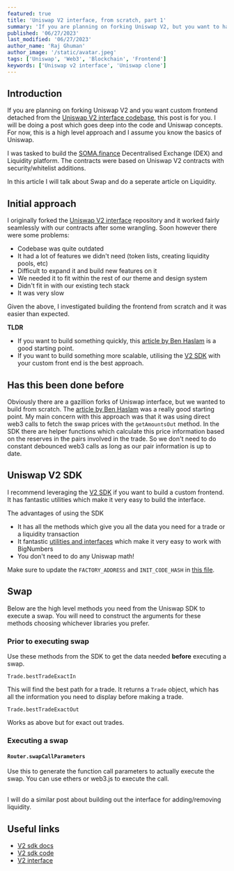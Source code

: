 ```yaml
---
featured: true
title: 'Uniswap V2 interface, from scratch, part 1'
summary: 'If you are planning on forking Uniswap V2, but you want to have a custom frontend, this post is for you.'
published: '06/27/2023'
last_modified: '06/27/2023'
author_name: 'Raj Ghuman'
author_image: '/static/avatar.jpeg'
tags: ['Uniswap', 'Web3', 'Blockchain', 'Frontend']
keywords: ['Uniswap v2 interface', 'Uniswap clone']
---
```


## Introduction

If you are planning on forking Uniswap V2 and you want custom frontend detached from the
[Uniswap V2 interface codebase](https://github.com/Uniswap/interface/releases/tag/v2.6.5), this post is for you.
I will be doing a post which goes deep into the code and Uniswap concepts.
For now, this is a high level approach and I assume you know the basics of Uniswap.

I was tasked to build the [SOMA.finance](https://www.soma.finance/) Decentralised Exchange (DEX) and Liquidity platform.
The contracts were based on Uniswap V2 contracts with security/whitelist additions.

In this article I will talk about Swap and do a seperate article on Liquidity.

## Initial approach

I originally forked the [Uniswap V2 interface](https://github.com/Uniswap/interface/releases/tag/v2.6.5)
repository and it worked fairly seamlessly with our contracts after some wrangling. Soon however there were some problems:

- Codebase was quite outdated
- It had a lot of features we didn't need (token lists, creating liquidity pools, etc)
- Difficult to expand it and build new features on it
- We needed it to fit within the rest of our theme and design system
- Didn't fit in with our existing tech stack
- It was very slow

Given the above, I investigated building the frontend from scratch and it was easier than expected.

**TLDR**

- If you want to build something quickly, this [article
  by Ben Haslam](https://medium.com/clearmatics/how-i-made-a-uniswap-interface-from-scratch-b51e1027ca87) is a good starting point.
- If you want to build something more scalable, utilising the [V2 SDK](https://github.com/Uniswap/v2-sdk)
  with your custom front end is the best approach.

## Has this been done before

Obviously there are a gazillion forks of Uniswap interface, but we wanted to build from scratch. The [article
by Ben Haslam](https://medium.com/clearmatics/how-i-made-a-uniswap-interface-from-scratch-b51e1027ca87) was a really good starting point.
My main concern with this approach was that it was using direct web3 calls to fetch the swap prices with the `getAmountsOut` method.
In the SDK there are helper functions which calculate this price information based on the reserves in the pairs involved in the trade.
So we don't need to do constant debounced web3 calls as long as our pair information is up to date.

## Uniswap V2 SDK

I recommend leveraging the [V2 SDK](https://github.com/Uniswap/v2-sdk) if you want to build a custom frontend.
It has fantastic utilities which make it very easy to build the interface.

The advantages of using the SDK

- It has all the methods which give you all the data you need for a trade or a liquidity transaction
- It fantastic [utilities and interfaces](https://docs.uniswap.org/sdk/v2/reference/fractions) which make it very easy to work with BigNumbers
- You don't need to do any Uniswap math!

Make sure to update the `FACTORY_ADDRESS` and `INIT_CODE_HASH` in [this file](https://github.com/Uniswap/v2-sdk/blob/main/src/constants.ts).

## Swap

Below are the high level methods you need from the Uniswap SDK to execute a swap.
You will need to construct the arguments for these methods choosing whichever libraries you prefer.

### Prior to executing swap

Use these methods from the SDK to get the data needed **before** executing a swap.

`Trade.bestTradeExactIn`

This will find the best path for a trade. It returns a `Trade` object,
which has all the information you need to display before making a trade.

`Trade.bestTradeExactOut`

Works as above but for exact out trades.

### Executing a swap

#### `Router.swapCallParameters`

Use this to generate the function call parameters to actually execute the swap.
You can use ethers or web3.js to execute the call.

<br />I will do a similar post about building out the interface for adding/removing liquidity.

## Useful links

- [V2 sdk docs](https://docs.uniswap.org/contracts/v2/overview)
- [V2 sdk code](https://github.com/Uniswap/v2-sdk/tree/main)
- [V2 interface](https://github.com/Uniswap/interface/releases/tag/v2.6.5)
